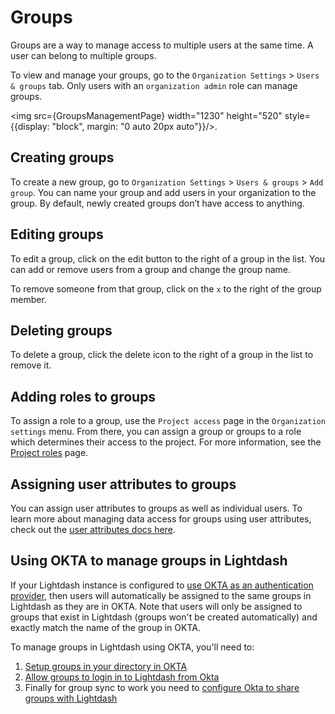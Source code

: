 
# Groups

Groups are a way to manage access to multiple users at the same time. A user can belong to multiple groups. 

To view and manage your groups, go to the `Organization Settings` > `Users & groups` tab. Only users with an `organization admin` role can manage groups.

<img src={GroupsManagementPage} width="1230" height="520" style={{display: "block", margin: "0 auto 20px auto"}}/>.

## Creating groups

To create a new group, go to `Organization Settings` > `Users & groups` > `Add group`. You can name your group and add users in your organization to the group. By default, newly created groups don’t have access to anything.

## Editing groups

To edit a group, click on the edit button to the right of a group in the list. You can add or remove users from a group and change the group name.

To remove someone from that group, click on the `x` to the right of the group member.

## Deleting groups

To delete a group, click the delete icon to the right of a group in the list to remove it.

## Adding roles to groups

To assign a role to a group, use the `Project access` page in the `Organization settings` menu. From there, you can assign a group or groups to a role which determines their access to the project. For more information, see the [Project roles](/references/roles.mdx#project-roles) page.

## Assigning user attributes to groups

You can assign user attributes to groups as well as individual users. To learn more about managing data access for groups using user attributes, check out the [user attributes docs here](/references/user-attributes.mdx#assigning-user-attributes-to-users-and-groups).

## Using OKTA to manage groups in Lightdash

If your Lightdash instance is configured to [use OKTA as an authentication provider](../self-host/customize-deployment/use-sso-login-for-self-hosted-lightdash.mdx#okta), then users will automatically be assigned to the same groups in Lightdash as they are in OKTA. Note that users will only be assigned to groups that exist in Lightdash (groups won't be created automatically) and exactly match the name of the group in OKTA.

To manage groups in Lightdash using OKTA, you'll need to:
1. [Setup groups in your directory in OKTA](https://help.okta.com/en-us/content/topics/users-groups-profiles/usgp-bulk-assign-group-people.htm)
2. [Allow groups to login in to Lightdash from Okta](https://help.okta.com/en-us/content/topics/users-groups-profiles/usgp-assign-app-group.htm)
3. Finally for group sync to work you need to [configure Okta to share groups with Lightdash](https://developer.okta.com/docs/guides/customize-tokens-groups-claim/main/#add-a-groups-claim-for-a-custom-authorization-server)